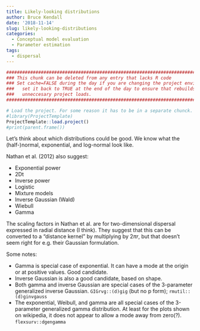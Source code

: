```yaml
---
title: Likely-looking distributions
author: Bruce Kendall
date: '2018-11-14'
slug: likely-looking-distributions
categories:
  - Conceptual model evaluation
  - Parameter estimation
tags:
  - dispersal
---
```

```r
#######################################################################################
### This chunk can be deleted from any entry that lacks R code                      ###
### Set cache=FALSE during the day if you are changing the project environment;     ###
###   set it back to TRUE at the end of the day to ensure that rebuilds don't do    ###
###   unneccesary project loads.                                                    ###
#######################################################################################

# Load the project. For some reason it has to be in a separate chunck.
#library(ProjectTemplate)
ProjectTemplate::load.project()
#print(parent.frame())
```

Let's think about which distributions could be good. We know what the (half-)normal, exponential, and log-normal look like. 

Nathan et al. (2012) also suggest:

* Exponential power
* 2Dt
* Inverse power
* Logistic
* Mixture models
* Inverse Gaussian (Wald)
* Wiebull
* Gamma

The scaling factors in Nathan et al. are for two-dimensional dispersal expressed in radial distance (I think). They suggest that this can be converted to a "distance kernel" by multiplying by $2\pi r$, but that doesn't seem right for e.g. their Gaussian formulation.

Some notes:

* Gamma is special case of exponential. It can have a mode at the origin or at positive values. Good candidate.
* Inverse Gaussian is also a good candidate, based on shape. 
* Both gamma and inverse Gaussian are special cases of the 3-parameter generalized inverse Gaussian. `GIGrvg::(d)gig` (but no p form); `rmutil::(d)ginvgauss`
* The exponential, Weibull, and gamma are all special cases of the 3-parameter generalized gamma distribution. At least for the plots shown on wikipedia, it does not appear to allow a mode away from zero(?). `flexsurv::dgengamma`
